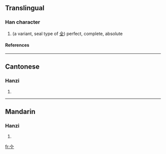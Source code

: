 ==Translingual==
===Han character===
{{Han char|rn=11|rad=入|as=03|sn=5|four=|canj=人一 (OM)}}
# (a variant, seal type of [[全]]) perfect, complete, absolute
====References====
{{Han ref|kx=0126.030|hdz=10111.030|uh=34B0|ud=13488}}

----
==Cantonese==
===Hanzi===
{{yue-hanzi|jyut=|y=chyun4, jan2}}
# {{defn|Cantonese}}

----
==Mandarin==
===Hanzi===
{{cmn-hanzi|pin=[[quán]] ([[quan2]])|wg=ch'üan<sup>2</sup>}}
# {{defn|Mandarin}}

[[fr:㒰]]